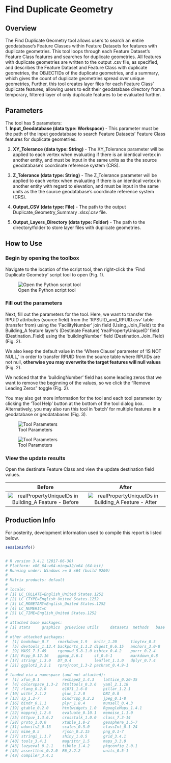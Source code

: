 # Find Duplicate Geometry {#dupGeom}


## Overview
The Find Duplicate Geometry tool allows users to search an entire geodatabase's Feature Classes within Feature Datasets for features with duplicate geometries. This tool loops through each Feature Dataset's Feature Class features and searches for duplicate geometries. All features with duplicate geometries are written to the output .csv file, as specified, and describes the Feature Dataset and Feature Class with duplicate geometries, the OBJECTIDs of the duplicate geometries, and a summary, which gives the count of duplicate geometries spread over unique geometries, Further, this tool creates layer files for each Feature Class' duplicate features, allowing users to edit their geodatabase directory from a temporary, filtered layer of only duplicate features to be evaluated further.

## Parameters
The tool has 5 parameters:  
1. **Input_Geodatabase (data type: Workspace)** - This parameter must be the path of the input geodatabase to search Feature Datasets' Feature Class features for duplicate geometries.  

2. **XY_Tolerance  (data type: String)** - The XY_Tolerance parameter will be applied to each vertex when evaluating if there is an identical vertex in another entity, and must be input in the same units as the the source geodatabase's coordinate reference system (CRS).

3. **Z_Tolerance (data type: String)** - The Z_Tolerance parameter will be applied to each vertex when evaluating if there is an identical vertex in another entity with regard to elevation, and must be input in the same units as the the source geodatabase's coordinate reference system (CRS).

4. **Output_CSV (data type: File)** - The path to the output Duplicate_Geometry_Summary .xlsx/.csv file.

5. **Output_Layers_Directory (data type: Folder)** - The path to the directory/folder to store layer files with duplicate geometries. 



\pagebreak


## How to Use

### Begin by opening the toolbox  

Navigate to the location of the script tool, then right-click the 'Find Duplicate Geometry' script tool to open (Fig. 1).

![Open the Python script tool](tutorial-images\\joinCalc-open_tool.jpg)

\pagebreak


###  Fill out the parameters 
Next, fill out the parameters for the tool. Here, we want to transfer the RPUID attributes (source field) from the 'RPSUID_and_RPUID.csv' table (transfer from) using the 'FacilityNumber' join field (Using_Join_Field) to the Building_A feature layer's (Destinate Feature) 'realPropertyUniqueID' field (Destination_Field) using the 'buildingNumber' field (Destination_Join_Field) (Fig. 2). 

We also keep the default value in the 'Where Clause' parameter of 'IS NOT NULL,' in order to transfer RPUID from the source table where RPUIDs are not null, **otherwise you may overwrite the target features will null values**  (Fig. 2). 

We noticed that the 'buildingNumber' field has some leading zeros that we want to remove the beginning of the values, so we click the "Remove Leading Zeros" toggle (Fig. 2).

You may also get more information for the tool and each tool parameter by clicking the 'Tool Help' button at the bottom of the tool dialog box.  
Alternatively, you may also run this tool in 'batch' for multiple features in a geodatabase or geodatabases (Fig. 3).

![Tool Parameters](tutorial-images\\joinCalc-tool_params.jpg)

![Tool Parameters](tutorial-images\\joinCalc-batch.jpg)



\pagebreak

###  View the update results  

Open the destinate Feature Class and view the update destination field values.



Before                     |  After
:-------------------------:|:-------------------------:
![realPropertyUniqueIDs in Building_A Feature - Before ](tutorial-images\\joinCalc-before.jpg)  |  ![realPropertyUniqueIDs in Building_A Feature - After](tutorial-images\\joinCalc-results.jpg)


\pagebreak




##  Production Info
For posterity, development information used to compile this report is listed below.


```r
sessionInfo()


# R version 3.4.1 (2017-06-30)
# Platform: x86_64-w64-mingw32/x64 (64-bit)
# Running under: Windows >= 8 x64 (build 9200)
# 
# Matrix products: default
# 
# locale:
# [1] LC_COLLATE=English_United States.1252 
# [2] LC_CTYPE=English_United States.1252   
# [3] LC_MONETARY=English_United States.1252
# [4] LC_NUMERIC=C                          
# [5] LC_TIME=English_United States.1252    
# 
# attached base packages:
# [1] stats     graphics  grDevices utils     datasets  methods   base     
# 
# other attached packages:
#  [1] bookdown_0.7    rmarkdown_1.9   knitr_1.20      tinytex_0.5    
#  [5] devtools_1.13.4 backports_1.1.2 digest_0.6.15   anchors_3.0-8  
#  [9] MASS_7.3-49     rgenoud_5.8-1.0 bibtex_0.4.2    purrr_0.2.4    
# [13] Rcpp_0.12.16    ggmap_2.6.1     sf_0.6-1        markdown_0.8   
# [17] stringr_1.3.0   DT_0.4          leaflet_1.1.0   dplyr_0.7.4    
# [21] ggplot2_2.2.1   rprojroot_1.3-2 packrat_0.4.9-1
# 
# loaded via a namespace (and not attached):
#  [1] xfun_0.1          reshape2_1.4.3    lattice_0.20-35  
#  [4] colorspace_1.3-2  htmltools_0.3.6   yaml_2.1.18      
#  [7] rlang_0.2.0       e1071_1.6-8       pillar_1.2.1     
# [10] withr_2.1.2       glue_1.2.0        DBI_0.8          
# [13] sp_1.2-7          bindrcpp_0.2.2    jpeg_0.1-8       
# [16] bindr_0.1.1       plyr_1.8.4        munsell_0.4.3    
# [19] gtable_0.2.0      htmlwidgets_1.0   RgoogleMaps_1.4.1
# [22] mapproj_1.2.6     evaluate_0.10.1   memoise_1.1.0    
# [25] httpuv_1.3.6.2    crosstalk_1.0.0   class_7.3-14     
# [28] proto_1.0.0       xtable_1.8-2      geosphere_1.5-7  
# [31] udunits2_0.13     scales_0.5.0      classInt_0.1-24  
# [34] mime_0.5          rjson_0.2.15      png_0.1-7        
# [37] stringi_1.1.7     shiny_1.0.5       grid_3.4.1       
# [40] tools_3.4.1       magrittr_1.5      maps_3.3.0       
# [43] lazyeval_0.2.1    tibble_1.4.2      pkgconfig_2.0.1  
# [46] assertthat_0.2.0  R6_2.2.2          units_0.5-1      
# [49] compiler_3.4.1   
```

